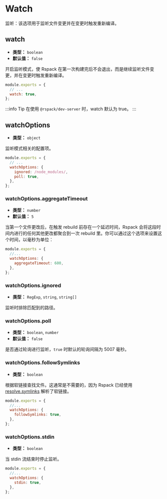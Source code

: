 
<WebpackLicense from="https://webpack.docschina.org/configuration/watch/" />

# Watch

监听：该选项用于监听文件变更并在变更时触发重新编译。

## watch

- **类型：** `boolean`
- **默认值：** `false`

开启监听模式，使 Rspack 在第一次构建完后不会退出，而是继续监听文件变更，并在变更时触发重新编译。

```js title=rspack.config.js
module.exports = {
  // ...
  watch: true,
};
```

:::info Tip
在使用 `@rspack/dev-server` 时，watch 默认为 true。
:::

## watchOptions

- **类型：** `object`

监听模式相关的配置项。

```js title=rspack.config.js
module.exports = {
  // ...
  watchOptions: {
    ignored: /node_modules/,
    poll: true,
  },
};
```

### watchOptions.aggregateTimeout

- **类型：** `number`
- **默认值：** `5`

当第一个文件更改后，在触发 rebuild 前存在一个延迟时间，Rspack 会将这段时间内进行的任何其他更改都聚合到一次 rebuild 里。你可以通过这个选项来设置这个时间，以毫秒为单位：

```js title=rspack.config.js
module.exports = {
  //...
  watchOptions: {
    aggregateTimeout: 600,
  },
};
```

### watchOptions.ignored

- **类型：** `RegExp`, `string`, `string[]`

监听时排除匹配到的路径。

### watchOptions.poll

- **类型：** `boolean`, `number`
- **默认值：** `false`

是否通过轮询进行监听，`true` 时默认的轮询间隔为 5007 毫秒。

### watchOptions.followSymlinks

- **类型：** `boolean`

根据软链接查找文件。这通常是不需要的，因为 Rspack 已经使用 [resolve.symlinks](/config/resolve#resolvesymlinks) 解析了软链接。

```js title=rspack.config.js
module.exports = {
  //...
  watchOptions: {
    followSymlinks: true,
  },
};
```

### watchOptions.stdin

- **类型：** `boolean`

当 stdin 流结束时停止监听。

```js title=rspack.config.js
module.exports = {
  //...
  watchOptions: {
    stdin: true,
  },
};
```
